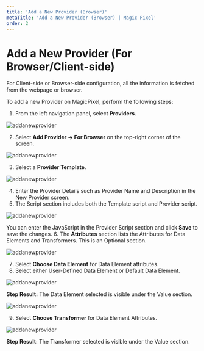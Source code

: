 ---
title: 'Add a New Provider (Browser)'
metaTitle: 'Add a New Provider (Browser) | Magic Pixel'
order: 2
---

# Add a New Provider (For Browser/Client-side)
For Client-side or Browser-side configuration, all the information is fetched from the webpage or browser.

To add a new Provider on MagicPixel, perform the following steps:
1. From the left navigation panel, select **Providers**.

![addanewprovider](/images/providersimages/providers.png)

2. Select **Add Provider -> For Browser** on the top-right corner of the screen.

![addanewprovider](/images/providersimages/addproviderbrowser.png)

3. Select a **Provider Template**.

![addanewprovider](/images/providersimages/providertemplate.png)

4.	Enter the Provider Details such as Provider Name and Description in the New Provider screen.
5.	The Script section includes both the Template script and Provider script. 

![addanewprovider](/images/providersimages/script.png)

You can enter the JavaScript in the Provider Script section and click **Save** to save the changes.
6.	The **Attributes** section lists the Attributes for Data Elements and Transformers. This is an Optional section.

![addanewprovider](/images/providersimages/attributes.png)

7.	Select **Choose Data Element** for Data Element attributes.
8.	Select either User-Defined Data Element or Default Data Element.

![addanewprovider](/images/providersimages/selectdataelement.png)

**Step Result:** The Data Element selected is visible under the Value section.

![addanewprovider](/images/providersimages/attributesoptional.png)

9.	Select **Choose Transformer** for Data Element Attributes.

![addanewprovider](/images/providersimages/transformer.png)

**Step Result**: The Transformer selected is visible under the Value section.